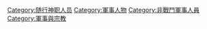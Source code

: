 [[Category:随行神职人员|Category:随行神职人员]]
[[Category:軍事人物|Category:軍事人物]]
[[Category:非戰鬥軍事人員|Category:非戰鬥軍事人員]]
[[Category:軍事與宗教|Category:軍事與宗教]]